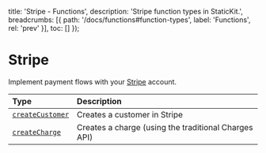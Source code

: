 
  title: 'Stripe - Functions',
  description: 'Stripe function types in StaticKit.',
  breadcrumbs: [{
    path: '/docs/functions#function-types',
    label: 'Functions',
    rel: 'prev'
  }],
  toc: []
});

# Stripe

Implement payment flows with your [Stripe](https://stripe.com) account.

| Type                              | Description                                                  |
| :-------------------------------- | :----------------------------------------------------------- |
| [`createCustomer`](/docs/functions/types/stripe/create-customer) | Creates a customer in Stripe |
| [`createCharge`](/docs/functions/types/stripe/create-charge) | Creates a charge (using the traditional Charges API) |
